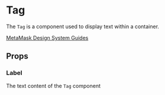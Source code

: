 

# Tag

The `Tag` is a component used to display text within a container.

[MetaMask Design System Guides](https://www.notion.so/MetaMask-Design-System-Guides-Design-f86ecc914d6b4eb6873a122b83c12940)

<Canvas>
  <Story id="components-componentlibrary-tag--default-story" />
</Canvas>

## Props

<ArgsTable of={Tag} />

### Label

The text content of the `Tag` component

<Canvas>
  <Story id="components-componentlibrary-tag--label" />
</Canvas>
